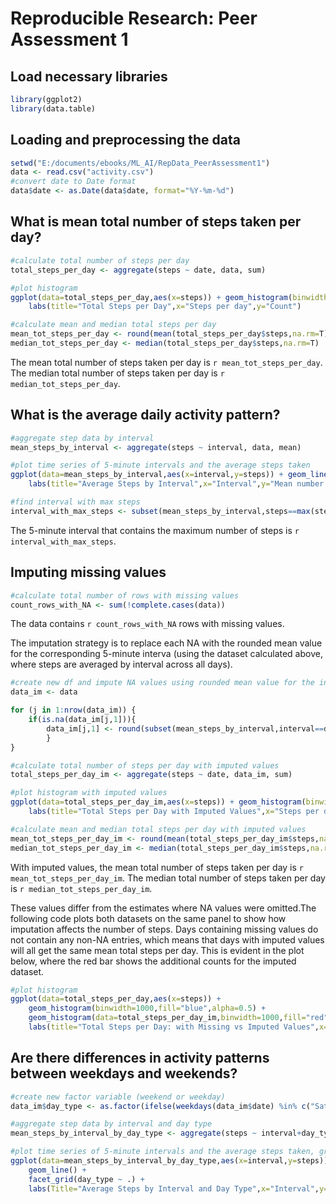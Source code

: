 # Reproducible Research: Peer Assessment 1



## Load necessary libraries
```r
library(ggplot2)
library(data.table)
```


## Loading and preprocessing the data
```r
setwd("E:/documents/ebooks/ML_AI/RepData_PeerAssessment1")
data <- read.csv("activity.csv")
#convert date to Date format
data$date <- as.Date(data$date, format="%Y-%m-%d")
```

## What is mean total number of steps taken per day?
```r
#calculate total number of steps per day
total_steps_per_day <- aggregate(steps ~ date, data, sum)

#plot histogram
ggplot(data=total_steps_per_day,aes(x=steps)) + geom_histogram(binwidth=1000) +
    labs(title="Total Steps per Day",x="Steps per day",y="Count")

#calculate mean and median total steps per day
mean_tot_steps_per_day <- round(mean(total_steps_per_day$steps,na.rm=T))
median_tot_steps_per_day <- median(total_steps_per_day$steps,na.rm=T)

```

The mean total number of steps taken per day is `r mean_tot_steps_per_day`. The median total number of steps taken per day is `r median_tot_steps_per_day`.




## What is the average daily activity pattern?
```r
#aggregate step data by interval
mean_steps_by_interval <- aggregate(steps ~ interval, data, mean)

#plot time series of 5-minute intervals and the average steps taken
ggplot(data=mean_steps_by_interval,aes(x=interval,y=steps)) + geom_line() +
    labs(title="Average Steps by Interval",x="Interval",y="Mean number of steps")

#find interval with max steps
interval_with_max_steps <- subset(mean_steps_by_interval,steps==max(steps))$interval
```

The 5-minute interval that contains the maximum number of steps is `r interval_with_max_steps`.

## Imputing missing values
```r
#calculate total number of rows with missing values
count_rows_with_NA <- sum(!complete.cases(data))
```

The data contains `r count_rows_with_NA` rows with missing values.

The imputation strategy is to replace each NA with the rounded mean value for the corresponding 5-minute interva (using the dataset calculated above, where steps are averaged by interval across all days).

```r
#create new df and impute NA values using rounded mean value for the interval
data_im <- data

for (j in 1:nrow(data_im)) {
    if(is.na(data_im[j,1])){
        data_im[j,1] <- round(subset(mean_steps_by_interval,interval==data_im$interval[j])[2])
        }
}

#calculate total number of steps per day with imputed values
total_steps_per_day_im <- aggregate(steps ~ date, data_im, sum)

#plot histogram with imputed values
ggplot(data=total_steps_per_day_im,aes(x=steps)) + geom_histogram(binwidth=1000) +
    labs(title="Total Steps per Day with Imputed Values",x="Steps per day",y="Count")

#calculate mean and median total steps per day with imputed values
mean_tot_steps_per_day_im <- round(mean(total_steps_per_day_im$steps,na.rm=T))
median_tot_steps_per_day_im <- median(total_steps_per_day_im$steps,na.rm=T)

```

With imputed values, the mean total number of steps taken per day is `r mean_tot_steps_per_day_im`. The median total number of steps taken per day is `r median_tot_steps_per_day_im`.

These values differ from the estimates where NA values were omitted.The following code plots both datasets on the same panel to show how imputation affects the number of steps. Days containing missing values do not contain any non-NA entries, which means that days with imputed values will all get the same mean total steps per day. This is evident in the plot below, where the red bar shows the additional counts for the imputed dataset.
```r

#plot histogram
ggplot(data=total_steps_per_day,aes(x=steps)) + 
    geom_histogram(binwidth=1000,fill="blue",alpha=0.5) +
    geom_histogram(data=total_steps_per_day_im,binwidth=1000,fill="red",alpha=0.5) + 
    labs(title="Total Steps per Day: with Missing vs Imputed Values",x="Steps per day",y="Count")
```


## Are there differences in activity patterns between weekdays and weekends?
```r
#create new factor variable (weekend or weekday)
data_im$day_type <- as.factor(ifelse(weekdays(data_im$date) %in% c("Saturday","Sunday"),"weekend","weekday"))

#aggregate step data by interval and day type
mean_steps_by_interval_by_day_type <- aggregate(steps ~ interval+day_type, data_im, mean)

#plot time series of 5-minute intervals and the average steps taken, grouped by day
ggplot(data=mean_steps_by_interval_by_day_type,aes(x=interval,y=steps)) +
    geom_line() +
    facet_grid(day_type ~ .) + 
    labs(Title="Average Steps by Interval and Day Type",x="Interval",y="Steps")
```
